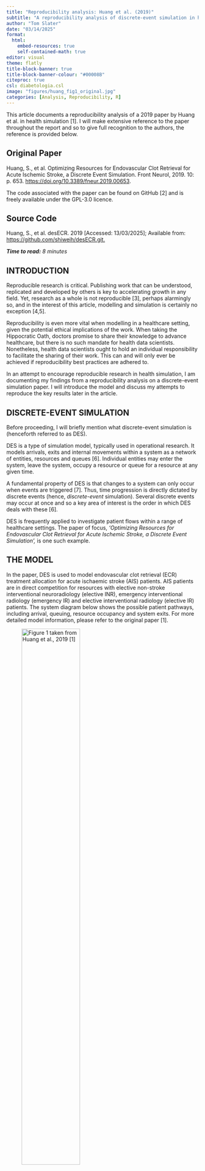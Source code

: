 ```yaml
---
title: "Reproducibility analysis: Huang et al. (2019)"
subtitle: "A reproducibility analysis of discrete-event simulation in healthcare"
author: "Tom Slater"
date: "03/14/2025"
format: 
  html:
    embed-resources: true
    self-contained-math: true
editor: visual
theme: flatly
title-block-banner: true
title-block-banner-colour: "#00008B"
citeproc: true
csl: diabetologia.csl
image: "figures/huang_fig1_original.jpg"
categories: [Analysis, Reproducibility, R]
---
```


This article documents a reproducibility analysis of a 2019 paper by Huang et al. in health simulation \[1\]. I will make extensive reference to the paper throughout the report and so to give full recognition to the authors, the reference is provided below.

::: {.callout-note icon="false"}
## Original Paper

Huang, S., et al. Optimizing Resources for Endovascular Clot Retrieval for Acute Ischemic Stroke, a Discrete Event Simulation. Front Neurol, 2019. 10: p. 653. <https://doi.org/10.3389/fneur.2019.00653>.
:::

The code associated with the paper can be found on GitHub \[2\] and is freely available under the GPL-3.0 licence.

::: {.callout-note icon="false"}
## Source Code

Huang, S., et al. desECR. 2019 \[Accessed: 13/03/2025\]; Available from: <https://github.com/shiweih/desECR.git.>
:::

***Time to read:** 8 minutes*

## INTRODUCTION

Reproducible research is critical. Publishing work that can be understood, replicated and developed by others is key to accelerating growth in any field. Yet, research as a whole is not reproducible \[3\], perhaps alarmingly so, and in the interest of this article, modelling and simulation is certainly no exception \[4,5\].

Reproducibility is even more vital when modelling in a healthcare setting, given the potential ethical implications of the work. When taking the Hippocratic Oath, doctors promise to share their knowledge to advance healthcare, but there is no such mandate for health data scientists. Nonetheless, health data scientists ought to hold an individual responsibility to facilitate the sharing of their work. This can and will only ever be achieved if reproducibility best practices are adhered to.

In an attempt to encourage reproducible research in health simulation, I am documenting my findings from a reproducibility analysis on a discrete-event simulation paper. I will introduce the model and discuss my attempts to reproduce the key results later in the article.

## DISCRETE-EVENT SIMULATION

Before proceeding, I will briefly mention what discrete-event simulation is (henceforth referred to as DES).

DES is a type of simulation model, typically used in operational research. It models arrivals, exits and internal movements within a system as a network of entities, resources and queues \[6\]. Individual entities may enter the system, leave the system, occupy a resource or queue for a resource at any given time.

A fundamental property of DES is that changes to a system can only occur when events are triggered \[7\]. Thus, time progression is directly dictated by discrete events (hence, *discrete-event* simulation). Several discrete events may occur at once and so a key area of interest is the order in which DES deals with these \[6\].

DES is frequently applied to investigate patient flows within a range of healthcare settings. The paper of focus, *'Optimizing Resources for Endovascular Clot Retrieval for Acute Ischemic Stroke, a Discrete Event Simulation',* is one such example.

## THE MODEL

In the paper, DES is used to model endovascular clot retrieval (ECR) treatment allocation for acute ischaemic stroke (AIS) patients. AIS patients are in direct competition for resources with elective non-stroke interventional neuroradiology (elective INR), emergency interventional radiology (emergency IR) and elective interventional radiology (elective IR) patients. The system diagram below shows the possible patient pathways, including arrival, queuing, resource occupancy and system exits. For more detailed model information, please refer to the original paper \[1\].

![Figure 1 taken from Huang et al., 2019 \[1\]](figures/huang_fig1_original.jpg){fig-align="center" width="60%"}

Huang et al. were interested in how patient waiting times and resource usage varied under different scenarios:

1.  **Baseline:** standard procedure under specified parameters.
2.  **Exclusive-use:** elective IR patients restricted to use of only the IR angiography machine.
3.  **Double angio INRs:** an extra INR angiography machine in place of an IR one.

The impact of adding an extra one and two hours to daytime shifts was also trialled under each of these scenarios.

The key results of the paper are figures 2-5, as well as a supplementary figure, which was submitted with the article. The success of my reproduction attempts were directly assessed against these five plots.

## CODE

The R package `simmer` is used for running the simulations. The package is designed for DES model implementation and documentation can be found at [https://cran.r-project.org/web/packages/simmer/index.html](#0){.uri} \[8\].

In order for a reproducibility analysis to be performed in the first place, open code must be provided and this has been done by the authors via GitHub (found at <https://github.com/shiweih/desECR> \[2\]). Huang et al. ought to be commended for doing this, as this in itself drastically increases the reproducibility of their work. However, in general this is not enough; code that is not readable or fails to run is not of much use to anyone. Fortunately, I did not find this to be the case here. Though additional comments may have been useful, reasonable knowledge of `simmer` and DES theory is sufficient to grasp the model. I was also pleased to discover that the function used to run the simulations worked fine and was easily adaptable. The only minor criticism I had was that, to me at least, the purpose of the plotting function was unclear, as none of the plots were relevant to those in the paper. I hence removed this function from my own code and devised some plotting functions from scratch.

## RESULTS

In line with the original study, I repeated simulations for each of the scenarios thirty times. A reproducibility seed of `11032025` was used, as a nod to the date simulations were run. The amount of time spent on figure reproductions was not pre-specified. I simply kept on going until I had reached a point that reflected a 'best' attempt. Whilst it may have been better practice to give myself a timed cut-off, or at least to document some timings, this analysis served as an introduction to DES for me and so lines between learning general DES coding and specific model comprehension and modification often became blurred. Experienced researchers ought to be more rigorous with their time spent.

**FIGURE 2**

![Figure 2 taken from Huang et al., 2019 \[1\]](figures/huang_fig2_original.jpg){fig-align="center" width="70%"}

My attempt to recreate figure 2 from the paper was for the most part unsuccessful. The closest plot I produced did not sufficiently match the original, despite there being some similarities. In short, the density shapes are inconsistent in most cases and specific values are out.

![Reproduction of figure 2 from Huang et al., 2019 \[1\]](figures/huang_fig2_reproduced.png){fig-align="center" width="70%"}

**FIGURE 3**

![Figure 3 taken from Huang et al., 2019 \[1\]](figures/huang_fig3_original.jpg){fig-align="center" width="70%"}

Reproduction of figure 3 was also not achieved. Similar to figure 2, the densities are not consistent with the original plot. On top of this, the results I obtained for the baseline and double angio INR scenarios suggest a slight reduction in the waiting times when additional hours are added to the shift. This is a direct contradiction to a conclusion from the paper: only the exclusive-use scenario was found to see a significant drop in the wait times with one and two hours of extra work.

![Reproduction of figure 3 from Huang et al., 2019 \[1\]](figures/huang_fig3_reproduced.png){fig-align="center" width="70%"}

**FIGURE 4**

![Figure 4 taken from Huang et al., 2019 \[1\]](figures/huang_fig4_original.jpg){fig-align="center" width="70%"}

I was close to being able to reproduce figure 4. My resulting plot had a similar shape to the original figure and the general conclusions associated with it were reached. However, the exact mean values for disability-free life are not quite consistent with those Huang et al. obtained and so it is difficult to claim true reproducibility with this being the case.

![Reproduction of figure 4 from Huang et al., 2019 \[1\]](figures/huang_fig4_reproduced.png){fig-align="center" width="85%"}

**FIGURE 5**

![Figure 5 taken from Huang et al., 2019 \[1\]](figures/huang_fig5_original.jpg){fig-align="center" width="70%"}

Again, reproducing figure 5 was very nearly achieved, but not quite. I managed to obtain similar angio INR utilisation percentages when compared to the original. The value for the two angio INR scenario was in fact an exact match, but the other two were slightly out and so were not reproduced.

![Reproduction of figure 5 from Huang et al., 2019 \[1\]](figures/huang_fig5_reproduced.png){fig-align="center" width="85%"}

**SUPPLEMENTARY FIGURE**

![The supplementary figure associated with Huang et al., 2019 \[1\]](figures/huang_suppfig_original.png){fig-align="center" width="70%"}

The methods required to reproduce the supplementary figure were largely similar to those used for figures 2 and 3 and so unsurprisingly reproduction was unsuccessful. I did, however, manage to get somewhat consistent patterns to the paper - i.e. double and triple the number of patients follow a similar trend to the baseline number of patients - but the densities were not a match.

![Reproduction of the supplementary figure from Huang et al., 2019 \[1\]](figures/huang_suppfig_reproduced.png){fig-align="center" width="70%"}

## CHALLENGES

**SEED FOR REPRODUCIBILITY**

The model included elements of stochasticity, yet these were not controlled for through the use of a random seed. Without a reproducible seed, the output obtained by Huang et al. and my own output were subject to randomness and so results were unlikely to align. This made it difficult to decipher whether discrepancies in the results were just due to randomness or if it was something else.

**WAITING TIME PROBABILITIES**

Producing figures 2 and 3, as well as the supplementary figure, required the standardisation of mean waiting times. An explanation of how this was carried out was not included in the paper, mandating the inclusion of my own guess work. In all likelihood, the method I used was not the same as the one in the paper but I settled on it as a best attempt.

The approach I used can be summarised as follows:

1.  Assign all non-zero wait times into a set number of bins.
2.  Reassign all values as the midpoint of the bin they are collected in.
3.  Divide the frequency of values in each bin by the overall number of patients who did not wait at all, so that a ratio is obtained.
4.  Transform the ratios using the sigmoid function: $f(x) = \frac{1}{1+e^{-r}}$, where $r$ is the ratio.

**MEAN DISABILITY-FREE LIFE DAYS ADDED**

It was clear from the paper that the output of figure 4 was just a function of the waiting times for ECR patients. What I was unsure about was which resources the waiting time applied to. Initially, I took the average of all resources used by an ECR patient, but this looked very wrong. I eventually settled on waiting times for just the angio INR resource.

## FINAL COMMENTS

It should be said that the intention of this article is not to criticise the work of Huang et al. It is merely meant to advocate for the need for reproducibility and to document my attempts to reproduce this particular piece of work. Huang et al. should be commended for their strong research: they successfully constructed a complex DES model and achieved some substantial and impactful results. Nonetheless, it is my conclusion that their work is not able to be reproduced. Importantly, this is my conclusion. The results obtained are exclusively my attempts and it may be that others can in fact reproduce the figures successfully. But to the best of my ability I believe it cannot be done. So, despite a thorough piece of research, the paper cannot be verified. I would, however, argue that Huang et al. have provided us with something that can be easily manipulated and developed for use in a similar healthcare application. Their code was very readable and ran well, it was just the specific plots that proved problematic.

Advocating for computationally reproducibility, I ought to make sufficient attempts to ensure the results in this article are themselves reproducible. In light of this, I have upload my code to GitHub <https://github.com/tbslater/huang-reproducibility-analysis.git>. Please do not hesitate to get in touch if you have any questions or feedback from this piece of analysis.

## REFERENCES

1.  Huang, S., et al. Optimizing Resources for Endovascular Clot Retrieval for Acute Ischemic Stroke, a Discrete Event Simulation. Front Neurol, 2019. 10: p. 653.
2.  Huang, S., et al. desECR. 2019 \[Accessed: 13/03/2025\]; Available from: <https://github.com/shiweih/desECR.git.>
3.  Hudson, R. Should We Strive to Make Science Bias-Free? A Philosophical Assessment of the Reproducibility Crisis. Journal for General Philosophy of Science, 2021. 52(3): p. 389-405.
4.  Monks, T., et al. The simulation reproducibility crisis. Can reporting guidelines help? 2017. Operational Research Society.
5.  Taylor, S.J.E., et al. CRISIS, WHAT CRISIS – DOES REPRODUCIBILITY IN MODELING & SIMULATION REALLY MATTER? in 2018 Winter Simulation Conference (WSC). 2018.
6.  Schriber, T.J. and D.T. Brunner. Inside discrete-event simulation software: How it works and why it matters. in 2007 Winter Simulation Conference. 2007.
7.  Zhang, P., Chapter 19 - Industrial control system simulation routines, in Advanced Industrial Control Technology, P. Zhang, Editor. 2010, William Andrew Publishing: Oxford. p. 781-810.
8.  Ucar, I., B. Smeets, and A. Azcorra, simmer: Discrete-Event Simulation for R. Journal of Statistical Software, 2019. 90(2): p. 1-30.
